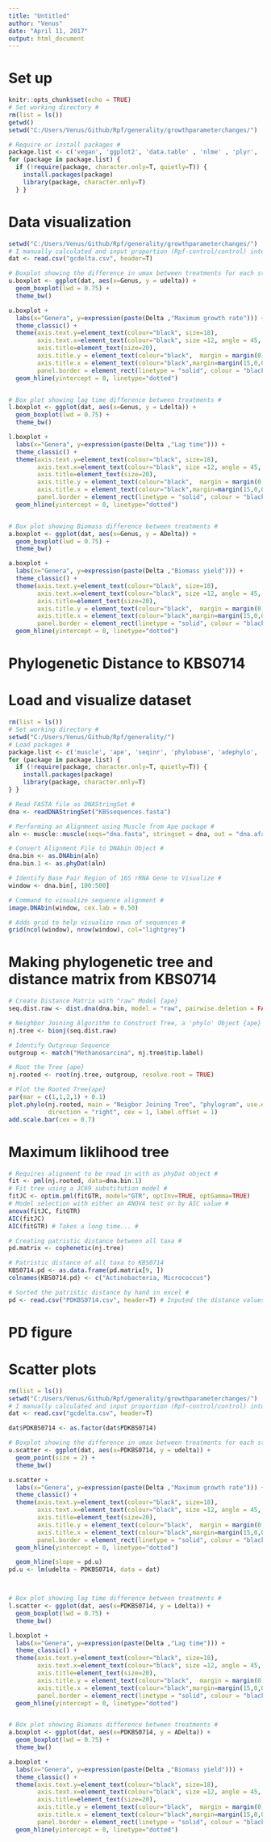 ```yaml
---
title: "Untitled"
author: "Venus"
date: "April 11, 2017"
output: html_document
---
```

# Set up # 

```r
knitr::opts_chunk$set(echo = TRUE)
# Set working directory #
rm(list = ls())
getwd()
setwd("C:/Users/Venus/Github/Rpf/generality/growthparameterchanges/")

# Require or install packages #
package.list <- c('vegan', 'ggplot2', 'data.table' , 'nlme' , 'plyr', 'dplyr', 'reshape2', 'stats') 
for (package in package.list) {
  if (!require(package, character.only=T, quietly=T)) { 
    install.packages(package)
    library(package, character.only=T)
  } }
```

# Data visualization #

```r
setwd("C:/Users/Venus/Github/Rpf/generality/growthparameterchanges/")
# I manually calculated and input proportion (Rpf-control/control) into csv files # 
dat <- read.csv("gcdelta.csv", header=T)

# Boxplot showing the difference in umax between treatments for each strain # 
u.boxplot <- ggplot(dat, aes(x=Genus, y = udelta)) + 
  geom_boxplot(lwd = 0.75) +
  theme_bw()

u.boxplot + 
  labs(x="Genera", y=expression(paste(Delta ,"Maximum growth rate"))) +
  theme_classic() +
  theme(axis.text.y=element_text(colour="black", size=18),
        axis.text.x=element_text(colour="black", size =12, angle = 45, hjust = 1),
        axis.title=element_text(size=20),
        axis.title.y = element_text(colour="black",  margin = margin(0,15,0,0)),
        axis.title.x = element_text(colour="black",margin=margin(15,0,0,0)),
        panel.border = element_rect(linetype = "solid", colour = "black", size=2, fill=NA)) +
  geom_hline(yintercept = 0, linetype="dotted")


# Box plot showing lag time difference between treatments # 
l.boxplot <- ggplot(dat, aes(x=Genus, y = Ldelta)) + 
  geom_boxplot(lwd = 0.75) +
  theme_bw()

l.boxplot + 
  labs(x="Genera", y=expression(paste(Delta ,"Lag time"))) +
  theme_classic() +
  theme(axis.text.y=element_text(colour="black", size=18),
        axis.text.x=element_text(colour="black", size =12, angle = 45, hjust = 1),
        axis.title=element_text(size=20),
        axis.title.y = element_text(colour="black",  margin = margin(0,10,0,0)),
        axis.title.x = element_text(colour="black",margin=margin(15,0,0,0)),
        panel.border = element_rect(linetype = "solid", colour = "black", size=2, fill=NA)) +
  geom_hline(yintercept = 0, linetype="dotted")


# Box plot showing Biomass difference between treatments # 
a.boxplot <- ggplot(dat, aes(x=Genus, y = ADelta)) + 
  geom_boxplot(lwd = 0.75) +
  theme_bw()

a.boxplot + 
  labs(x="Genera", y=expression(paste(Delta ,"Biomass yield"))) +
  theme_classic() +
  theme(axis.text.y=element_text(colour="black", size=18),
        axis.text.x=element_text(colour="black", size =12, angle = 45, hjust = 1),
        axis.title=element_text(size=20),
        axis.title.y = element_text(colour="black",  margin = margin(0,10,0,0)),
        axis.title.x = element_text(colour="black",margin=margin(15,0,0,0)),
        panel.border = element_rect(linetype = "solid", colour = "black", size=2, fill=NA)) +
  geom_hline(yintercept = 0, linetype="dotted")


```

# Phylogenetic Distance to KBS0714 #
# Load and visualize dataset # 

```r
rm(list = ls())
# Set working directory # 
setwd("C:/Users/Venus/Github/Rpf/generality/")
# Load packages # 
package.list <- c('muscle', 'ape', 'seqinr', 'phylobase', 'adephylo', 'geiger', 'picante', 'stats', 'RColorBrewer', 'caper', 'phylolm', 'pmc', 'ggplot2', 'tidyr', 'dplyr', 'phangorn', 'pander') 
for (package in package.list) {
  if (!require(package, character.only=T, quietly=T)) { 
    install.packages(package)
    library(package, character.only=T)
} }

# Read FASTA file as DNAStringSet #
dna <- readDNAStringSet("KBSsequences.fasta")

# Performing an Alignment using Muscle from Ape package #
aln <- muscle::muscle(seqs="dna.fasta", stringset = dna, out = "dna.afa")

# Convert Alignment File to DNAbin Object #
dna.bin <- as.DNAbin(aln)
dna.bin.1 <- as.phyDat(aln)

# Identify Base Pair Region of 16S rRNA Gene to Visualize #
window <- dna.bin[, 100:500]

# Command to visualize sequence alignment #
image.DNAbin(window, cex.lab = 0.50)

# Adds grid to help visualize rows of sequences #
grid(ncol(window), nrow(window), col="lightgrey")


```


# Making phylogenetic tree and distance matrix from KBS0714 # 

```r
# Create Distance Matrix with "raw" Model {ape}
seq.dist.raw <- dist.dna(dna.bin, model = "raw", pairwise.deletion = FALSE)

# Neighbor Joining Algorithm to Construct Tree, a 'phylo' Object {ape}
nj.tree <- bionj(seq.dist.raw)

# Identify Outgroup Sequence
outgroup <- match("Methanosarcina", nj.tree$tip.label)

# Root the Tree {ape}
nj.rooted <- root(nj.tree, outgroup, resolve.root = TRUE)

# Plot the Rooted Tree{ape}
par(mar = c(1,1,2,1) + 0.1)
plot.phylo(nj.rooted, main = "Neigbor Joining Tree", "phylogram", use.edge.length = FALSE,
           direction = "right", cex = 1, label.offset = 1)
add.scale.bar(cex = 0.7)


```

# Maximum liklihood tree # 

```r
# Requires alignment to be read in with as phyDat object #
fit <- pml(nj.rooted, data=dna.bin.1)
# Fit tree using a JC69 substitution model # 
fitJC <- optim.pml(fitGTR, model="GTR", optInv=TRUE, optGamma=TRUE)
# Model selection with either an ANOVA test or by AIC value #
anova(fitJC, fitGTR)
AIC(fitJC)
AIC(fitGTR) # Takes a long time... # 

```

```r
# Creating patristic distance between all taxa # 
pd.matrix <- cophenetic(nj.tree)

# Patristic distance of all taxa to KBS0714
KBS0714.pd <- as.data.frame(pd.matrix[9, ])
colnames(KBS0714.pd) <- c("Actinobacteria, Micrococcus")

# Sorted the patristic distance by hand in excel # 
pd <- read.csv("PDKBS0714.csv", header=T) # Inputed the distance values into gcdelta # 

```

# PD figure #
# Scatter plots # 

```r
rm(list = ls())
setwd("C:/Users/Venus/Github/Rpf/generality/growthparameterchanges/")
# I manually calculated and input proportion (Rpf-control/control) into csv files # 
dat <- read.csv("gcdelta.csv", header=T)

dat$PDKBS0714 <- as.factor(dat$PDKBS0714)

# Boxplot showing the difference in umax between treatments for each strain # 
u.scatter <- ggplot(dat, aes(x=PDKBS0714, y = udelta)) + 
  geom_point(size = 2) +
  theme_bw()

u.scatter + 
  labs(x="Genera", y=expression(paste(Delta ,"Maximum growth rate"))) +
  theme_classic() +
  theme(axis.text.y=element_text(colour="black", size=18),
        axis.text.x=element_text(colour="black", size =12, angle = 45, hjust = 1),
        axis.title=element_text(size=20),
        axis.title.y = element_text(colour="black",  margin = margin(0,15,0,0)),
        axis.title.x = element_text(colour="black",margin=margin(15,0,0,0)),
        panel.border = element_rect(linetype = "solid", colour = "black", size=2, fill=NA)) +
  geom_hline(yintercept = 0, linetype="dotted") 

  geom_hline(slope = pd.u)
pd.u <- lm(udelta ~ PDKBS0714, data = dat)




```





```r

# Box plot showing lag time difference between treatments # 
l.scatter <- ggplot(dat, aes(x=PDKBS0714, y = Ldelta)) + 
  geom_boxplot(lwd = 0.75) +
  theme_bw()

l.boxplot + 
  labs(x="Genera", y=expression(paste(Delta ,"Lag time"))) +
  theme_classic() +
  theme(axis.text.y=element_text(colour="black", size=18),
        axis.text.x=element_text(colour="black", size =12, angle = 45, hjust = 1),
        axis.title=element_text(size=20),
        axis.title.y = element_text(colour="black",  margin = margin(0,10,0,0)),
        axis.title.x = element_text(colour="black",margin=margin(15,0,0,0)),
        panel.border = element_rect(linetype = "solid", colour = "black", size=2, fill=NA)) +
  geom_hline(yintercept = 0, linetype="dotted")


# Box plot showing Biomass difference between treatments # 
a.boxplot <- ggplot(dat, aes(x=PDKBS0714, y = ADelta)) + 
  geom_boxplot(lwd = 0.75) +
  theme_bw()

a.boxplot + 
  labs(x="Genera", y=expression(paste(Delta ,"Biomass yield"))) +
  theme_classic() +
  theme(axis.text.y=element_text(colour="black", size=18),
        axis.text.x=element_text(colour="black", size =12, angle = 45, hjust = 1),
        axis.title=element_text(size=20),
        axis.title.y = element_text(colour="black",  margin = margin(0,10,0,0)),
        axis.title.x = element_text(colour="black",margin=margin(15,0,0,0)),
        panel.border = element_rect(linetype = "solid", colour = "black", size=2, fill=NA)) +
  geom_hline(yintercept = 0, linetype="dotted")

```





